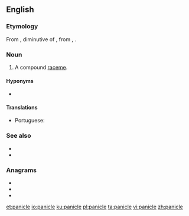 ==English==
{{wikipedia}}

===Etymology===
From {{etyl|la|en}} {{m|la|pānicula}}, diminutive of {{m|la|pānus||ear of millet, literally 'thread wound on a bobbin'}}, from {{etyl|grc|en}} {{m|grc|πῆνος||web}}, {{m|grc|πηνίον||bobbin}}.

===Noun===
{{en-noun}}

# {{label|en|botany}} A compound [[raceme]].

==== Hyponyms ====
*{{l|en|tassel}}

====Translations====
{{trans-top|a compound raceme}}
* Portuguese: {{t|pt|panícula|f}}
{{trans-mid}}
{{trans-bottom}}

===See also===
* {{l|en|corymb}}
* {{l|en|thyrse}}

===Anagrams===
* {{l|en|capelin}}
* {{l|en|in place}}
* {{l|en|pelican}}

[[et:panicle]]
[[io:panicle]]
[[ku:panicle]]
[[pl:panicle]]
[[ta:panicle]]
[[vi:panicle]]
[[zh:panicle]]